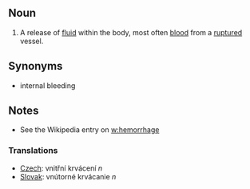==Noun==
#A release of [[fluid]] within the body, most often [[blood]] from a [[ruptured]] vessel.

==Synonyms==
*internal bleeding

==Notes==
*See the Wikipedia entry on [[w:hemorrhage]]


=== Translations ===
*[[Czech]]:  vnitřní krvácení  ''n''
*[[Slovak]]: vnútorné krvácanie  ''n''